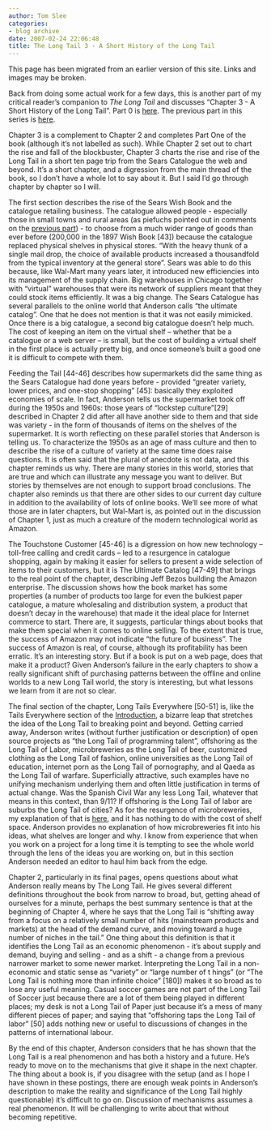 ```yaml
---
author: Tom Slee
categories:
- blog archive
date: 2007-02-24 22:06:48
title: The Long Tail 3 - A Short History of the Long Tail
---
```


::: {.callout-note}

This page has been migrated from an earlier version of this site. 
Links and images may be broken.

:::



				

Back from doing some actual work for a few days, this is another part of my critical reader's companion to _The Long Tail_ and discusses "Chapter 3 - A Short History of the Long Tail". Part 0 is [here](http://whimsley.typepad.com/whimsley/2007/02/my_next_several.html). The previous part in this series is [here](http://whimsley.typepad.com/whimsley/2007/02/this_is_part_of.html).  
  
Chapter 3 is a complement to Chapter 2 and completes Part One of the book (although it's not labelled as such). While Chapter 2 set out to chart the rise and fall of the blockbuster, Chapter 3 charts the rise and rise of the Long Tail in a short ten page trip from the Sears Catalogue the web and beyond. It's a short chapter, and a digression from the main thread of the book, so I don't have a whole lot to say about it. But I said I'd go through chapter by chapter so I will.  
  
The first section describes the rise of the Sears Wish Book and the catalogue retailing business. The catalogue allowed people - especially those in small towns and rural areas (as piefuchs pointed out in comments on the [previous part](http://whimsley.typepad.com/whimsley/2007/02/this_is_part_of.html)) - to choose from a much wider range of goods than ever before (200,000 in the 1897 Wish Book [43]) because the catalogue replaced physical shelves in physical stores. "With the heavy thunk of a single mail drop, the choice of available products increased a thousandfold from the typical inventory at the general store". Sears was able to do this because, like Wal-Mart many years later, it introduced new efficiencies into its management of the supply chain. Big warehouses in Chicago together with "virtual" warehouses that were its network of suppliers meant that they could stock items efficiently. It was a big change. The Sears Catalogue has several parallels to the online world that Anderson calls "the ultimate catalog". One that he does not mention is that it was not easily mimicked. Once there is a big catalogue, a second big catalogue doesn't help much. The cost of keeping an item on the virtual shelf -- whether that be a catalogue or a web server -- is small, but the cost of building a virtual shelf in the first place is actually pretty big, and once someone's built a good one it is difficult to compete with them.  
  
Feeding the Tail [44-46] describes how supermarkets did the same thing as the Sears Catalogue had done years before - provided "greater variety, lower prices, and one-stop shopping" [45]: basically they exploited economies of scale. In fact, Anderson tells us the supermarket took off during the 1950s and 1960s: those years of "lockstep culture"[29] described in Chapter 2 did after all have another side to them and that side was variety - in the form of thousands of items on the shelves of the supermarket. It is worth reflecting on these parallel stories that Anderson is telling us. To characterize the 1950s as an age of mass culture and then to describe the rise of a culture of variety at the same time does raise questions. It is often said that the plural of anecdote is not data, and this chapter reminds us why. There are many stories in this world, stories that are true and which can illustrate any message you want to deliver. But stories by themselves are not enough to support broad conclusions. The chapter also reminds us that there are other sides to our current day culture in addition to the availability of lots of online books. We'll see more of what those are in later chapters, but Wal-Mart is, as pointed out in the discussion of Chapter 1, just as much a creature of the modern technological world as Amazon.  
  
The Touchstone Customer [45-46] is a digression on how new technology -- toll-free calling and credit cards -- led to a resurgence in catalogue shopping, again by making it easier for sellers to present a wide selection of items to their customers, but it is The Ultimate Catalog [47-49] that brings to the real point of the chapter, describing Jeff Bezos building the Amazon enterprise. The discussion shows how the book market has some properties (a number of products too large for even the bulkiest paper catalogue, a mature wholesaling and distribution system, a product that doesn't decay in the warehouse) that made it the ideal place for Internet commerce to start. There are, it suggests, particular things about books that make them special when it comes to online selling. To the extent that is true, the success of Amazon may not indicate "the future of business". The success of Amazon is real, of course, although its profitability has been erratic. It's an interesting story. But if a book is put on a web page, does that make it a product? Given Anderson's failure in the early chapters to show a really significant shift of purchasing patterns between the offline and online worlds to a new Long Tail world, the story is interesting, but what lessons we learn from it are not so clear.  
  
The final section of the chapter, Long Tails Everywhere [50-51] is, like the Tails Everywhere section of the [Introduction](http://whimsley.typepad.com/whimsley/2007/02/youll_be_very_g.html), a bizarre leap that stretches the idea of the Long Tail to breaking point and beyond. Getting carried away, Anderson writes (without further justification or description) of open source projects as "the Long Tail of programming talent", offshoring as the Long Tail of Labor, microbreweries as the Long Tail of beer, customized clothing as the Long Tail of fashion, online universities as the Long Tail of education, internet porn as the Long Tail of pornography, and al Qaeda as the Long Tail of warfare. Superficially attractive, such examples have no unifying mechanism underlying them and often little justification in terms of actual change. Was the Spanish Civil War any less Long Tail, whatever that means in this context, than 9/11? If offshoring is the Long Tail of labor are suburbs the Long Tail of cities? As for the resurgence of microbreweries, my explanation of that is [here](http://www.google.ca/url?sa=t&ct=res&cd=1&url=http%3A%2F%2Fwhimsley.typepad.com%2Fwhimsley%2F2006%2F01%2Flearning_by_dri.html&ei=HGzaRb27A47SgALUyfWCCQ&usg=__JRwX8wxUV3kO2n3QVitp-gqDk1o=&sig2=tsceZlz8cohnrHiX9PQYYA), and it has nothing to do with the cost of shelf space. Anderson provides no explanation of how microbreweries fit into his ideas, what shelves are longer and why. I know from experience that when you work on a project for a long time it is tempting to see the whole world through the lens of the ideas you are working on, but in this section Anderson needed an editor to haul him back from the edge.  
  
Chapter 2, particularly in its final pages, opens questions about what Anderson really means by The Long Tail. He gives several different definitions throughout the book from narrow to broad, but, getting ahead of ourselves for a minute, perhaps the best summary sentence is that at the beginning of Chapter 4, where he says that the Long Tail is "shifting away from a focus on a relatively small number of hits (mainstream products and markets) at the head of the demand curve, and moving toward a huge number of niches in the tail." One thing about this definition is that it identifies the Long Tail as an economic phenomenon - it's about supply and demand, buying and selling - and as a shift - a change from a previous narrower market to some newer market. Interpreting the Long Tail in a non-economic and static sense as "variety" or "large number of t
hings" (or "The Long Tail is nothing more than infinite choice" [180]) makes it so broad as to lose any useful meaning. Casual soccer games are not part of the Long Tail of Soccer just because there are a lot of them being played in different places; my desk is not a Long Tail of Paper just because it's a mess of many different pieces of paper; and saying that "offshoring taps the Long Tail of labor" [50] adds nothing new or useful to discussions of changes in the patterns of international labour.  
  
By the end of this chapter, Anderson considers that he has shown that the Long Tail is a real phenomenon and has both a history and a future. He's ready to move on to the mechanisms that give it shape in the next chapter. The thing about a book is, if you disagree with the setup (and as I hope I have shown in these postings, there are enough weak points in Anderson's description to make the reality and significance of the Long Tail highly questionable) it's difficult to go on. Discussion of mechanisms assumes a real phenomenon. It will be challenging to write about that without becoming repetitive.


		
